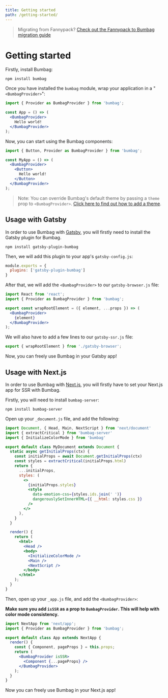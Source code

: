 ```yaml
---
title: Getting started
path: /getting-started/
---
```


> Migrating from Fannypack? [Check out the Fannypack to Bumbag migration guide](/migrating-from-fannypack)

<Box paddingY="major-1" />

# Getting started

Firstly, install Bumbag:

```
npm install bumbag
```

Once you have installed the `bumbag` module, wrap your application in a "`<BumbagProvider>`":

```jsx
import { Provider as BumbagProvider } from 'bumbag';

const App = () => (
  <BumbagProvider>
    Hello world!
  </BumbagProvider>
);
```

Now, you can start using the Bumbag components:

```jsx
import { Button, Provider as BumbagProvider } from 'bumbag';

const MyApp = () => (
  <BumbagProvider>
    <Button>
      Hello world!
    </Button>
  </BumbagProvider>
);
```

> Note: You can override Bumbag's default theme by passing a `theme` prop to `<BumbagProvider>`. [Click here to find out how to add a theme](/theming).

## Usage with Gatsby

In order to use Bumbag with [Gatsby](https://gatsbyjs.org/), you will firstly need to install the Gatsby plugin for Bumbag.

```
npm install gatsby-plugin-bumbag
```

Then, we will add this plugin to your app's `gatsby-config.js`:

```js
module.exports = {
  plugins: ['gatsby-plugin-bumbag']
}
```

After that, we will add the `<BumbagProvider>` to our `gatsby-browser.js` file:

```jsx
import React from 'react';
import { Provider as BumbagProvider } from 'bumbag';

export const wrapRootElement = ({ element, ...props }) => (
  <BumbagProvider>
    {element}
  </BumbagProvider>
);
```

We will also have to add a few lines to our `gatsby-ssr.js` file:

```jsx
export { wrapRootElement } from './gatsby-browser';
```

Now, you can freely use Bumbag in your Gatsby app!

## Usage with Next.js

In order to use Bumbag with [Next.js](https://nextjs.org/), you will firstly have to set your Next.js app for SSR with Bumbag.

Firstly, you will need to install `bumbag-server`:

```
npm install bumbag-server
```

Open up your `_document.js` file, and add the following:

```jsx
import Document, { Head, Main, NextScript } from 'next/document'
import { extractCritical } from 'bumbag-server'
import { InitializeColorMode } from 'bumbag'

export default class MyDocument extends Document {
  static async getInitialProps(ctx) {
    const initialProps = await Document.getInitialProps(ctx)
    const styles = extractCritical(initialProps.html)
    return {
      ...initialProps,
      styles: (
        <>
          {initialProps.styles}
          <style
            data-emotion-css={styles.ids.join(' ')}
            dangerouslySetInnerHTML={{ __html: styles.css }}
          />
        </>
      ),
    }
  }

  render() {
    return (
      <html>
        <Head />
        <body>
          <InitializeColorMode />
          <Main />
          <NextScript />
        </body>
      </html>
    );
  }
}
```

Then, open up your `_app.js` file, and add the `<BumbagProvider>`:

**Make sure you add `isSSR` as a prop to `BumbagProvider`. This will help with color mode consistency.**


```jsx
import NextApp from 'next/app';
import { Provider as BumbagProvider } from 'bumbag';

export default class App extends NextApp {
  render() {
    const { Component, pageProps } = this.props;
    return (
      <BumbagProvider isSSR>
        <Component {...pageProps} />
      </BumbagProvider>
    );
  }
}
```

Now you can freely use Bumbag in your Next.js app!
